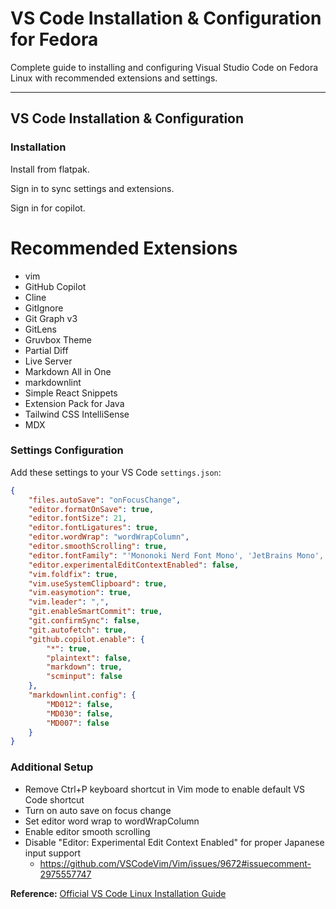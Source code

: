 # VS Code Installation & Configuration for Fedora

Complete guide to installing and configuring Visual Studio Code on Fedora Linux with recommended extensions and settings.

---

## VS Code Installation & Configuration

### Installation

Install from flatpak.

Sign in to sync settings and extensions.

Sign in for copilot.

# Recommended Extensions
- vim
- GitHub Copilot
- Cline
- GitIgnore
- Git Graph v3
- GitLens
- Gruvbox Theme
- Partial Diff
- Live Server
- Markdown All in One
- markdownlint
- Simple React Snippets
- Extension Pack for Java
- Tailwind CSS IntelliSense
- MDX

### Settings Configuration
Add these settings to your VS Code `settings.json`:

```json
{
    "files.autoSave": "onFocusChange",
    "editor.formatOnSave": true,
    "editor.fontSize": 21,
    "editor.fontLigatures": true,
    "editor.wordWrap": "wordWrapColumn",
    "editor.smoothScrolling": true,
    "editor.fontFamily": "'Mononoki Nerd Font Mono', 'JetBrains Mono', monospace",
    "editor.experimentalEditContextEnabled": false,
    "vim.foldfix": true,
    "vim.useSystemClipboard": true,
    "vim.easymotion": true,
    "vim.leader": ",",
    "git.enableSmartCommit": true,
    "git.confirmSync": false,
    "git.autofetch": true,
    "github.copilot.enable": {
        "*": true,
        "plaintext": false,
        "markdown": true,
        "scminput": false
    },
    "markdownlint.config": {
        "MD012": false,
        "MD030": false,
        "MD007": false
    }
}
```

### Additional Setup
- Remove Ctrl+P keyboard shortcut in Vim mode to enable default VS Code shortcut
- Turn on auto save on focus change
- Set editor word wrap to wordWrapColumn
- Enable editor smooth scrolling
- Disable "Editor: Experimental Edit Context Enabled" for proper Japanese input support
  - https://github.com/VSCodeVim/Vim/issues/9672#issuecomment-2975557747

**Reference:** [Official VS Code Linux Installation Guide](https://code.visualstudio.com/docs/setup/linux#_rhel-fedora-and-centos-based-distributions)